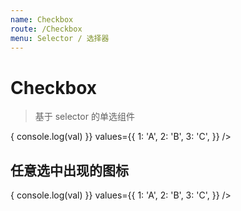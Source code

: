 ```yaml
---
name: Checkbox
route: /Checkbox
menu: Selector / 选择器
---
```



# Checkbox

> 基于 selector 的单选组件

<Props of={Radio} />

<Playground>
  <Checkbox onChange={val => {
    console.log(val)
  }} values={{
    1: 'A',
    2: 'B',
    3: 'C',
  }} />
</Playground>

## 任意选中出现的图标

<Playground>
  <Checkbox
    n="star"
    onChange={val => {
      console.log(val)
    }} values={{
      1: 'A',
      2: 'B',
      3: 'C',
    }} />
</Playground>
